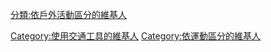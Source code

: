 [[Category:使用交通工具的維基人|Category:使用交通工具的維基人]]
[[Category:依運動區分的維基人|Category:依運動區分的維基人]]
[[分類:依戶外活動區分的維基人|分類:依戶外活動區分的維基人]]